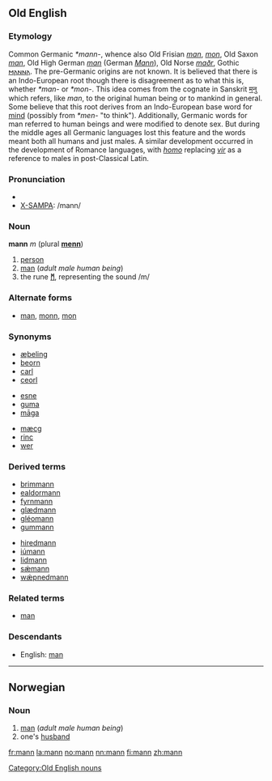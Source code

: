 {{see|Mann}}
==Old English==
===Etymology===
Common Germanic ''*mann-'', whence also Old Frisian ''[[man]]'', ''[[mon]]'', Old Saxon ''[[man]]'', Old High German ''[[man]]'' (German ''[[Mann]]''), Old Norse ''[[maðr]]'', Gothic [[𐌼𐌰𐌽𐌽𐌰]].
The pre-Germanic origins are not known. It is believed that there is an Indo-European root though there is disagreement as to what this is, whether ''*man-'' or ''*mon-''. This idea comes from the cognate in Sanskrit [[मनु]] which refers, like ''man'', to the original human being or to mankind in general.   
Some believe that this root derives from an Indo-European base word for [[mind]] (possibly from ''*men-'' "to think"). Additionally, Germanic words for man referred to human beings and were modified to denote sex. But during the middle ages all Germanic languages lost this feature and the words meant both all humans and just males. A similar development occurred in the development of Romance languages, with ''[[homo]]'' replacing ''[[vir]]'' as a reference to males in post-Classical Latin.
===Pronunciation===
*{{IPA|/man:/}}
*[[X-SAMPA]]: /mann/
===Noun===
'''mann''' ''m'' (plural '''[[menn]]''')

#[[person]]
#[[man]] (''adult male human being'')
#the rune '''[[ᛗ]]''', representing the sound /m/

===Alternate forms===
*[[man]], [[monn]], [[mon]]

===Synonyms===
{{top3}}
*[[æþeling]]
*[[beorn]]
*[[carl]]
*[[ceorl]]
{{mid3}}
*[[esne]]
*[[guma]]
*[[maga|māga]]
{{mid3}}
*[[mæcg]]
*[[rinc]]
*[[wer#Old English|wer]]
{{bottom}}

===Derived terms===
{{top2}}
*[[brimmann]]
*[[ealdormann]]
*[[fyrnmann]]
*[[glædmann]]
*[[gleomann|gléomann]]
*[[gummann]]
{{mid2}}
*[[hiredmann]]
*[[iumann|iúmann]]
*[[lidmann]]
*[[sæmann|sǽmann]]
*[[wæpnedmann|wǽpnedmann]]
{{bottom}}

===Related terms===
*[[man#Old English|man]]<!-- — "[some]one"-->

===Descendants===
*English: [[man]]

[[Category:Old English nouns]]

----

==Norwegian==
===Noun===
{{no-noun-irreg|m|[[mannen]]|[[menn]]|[[mennene]]}}

#[[man]] (''adult male human being'')
#one's [[husband]]

[[fr:mann]]
[[la:mann]]
[[no:mann]]
[[nn:mann]]
[[fi:mann]]
[[zh:mann]]